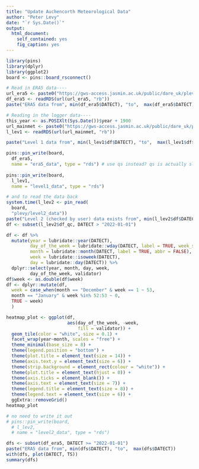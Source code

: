---
title: "Update Auchencorth Meteorological Data"
author: "Peter Levy"
date: "`r Sys.Date()`"
output:
  html_document:
    self_contained: yes
    fig_caption: yes
---

```{r startup, eval=TRUE, echo=FALSE}
library(pins)
library(dplyr)
library(ggplot2)
board <- pins::board_rsconnect()
```

```{r update, eval=TRUE, echo=FALSE}
# Read in ERA5 data----
url_era5 <- paste0("https://gws-access.jasmin.ac.uk/public/dare_uk/plevy/UK-AMo/df_era5.rds")
df_era5 <- readRDS(url(url_era5, "rb"))
paste("ERA5 data from", min(df_era5$DATECT), "to",  max(df_era5$DATECT))

# Reading in the logger data----
this_year <- as.POSIXlt(Sys.Date())$year + 1900
url_mainmet <- paste0("https://gws-access.jasmin.ac.uk/public/dare_uk/plevy/UK-AMo/UK-AMo_mainmet_", this_year, "_agf.rds")
l_lev1 <- readRDS(url(url_mainmet, "rb"))

paste("Level 1 data from", min(l_lev1$df$DATECT), "to",  max(l_lev1$df$DATECT))

pins::pin_write(board,
  df_era5,
  name = "era5_data", type = "rds") # use qs instead? qs is actually slower somehow
  
pins::pin_write(board,
  l_lev1,
  name = "level1_data", type = "rds")
```
  
```{r readLevel2, eval=TRUE, echo=FALSE}
# and to read the data back
system.time(l_lev2 <- pin_read(
  board, 
  "plevy/level2_data"))
paste("Level 2 (checked by user) data exists from", min(l_lev2$df$DATECT), "to",  max(l_lev2$df$DATECT))
df <- subset(l_lev2$df_qc, DATECT > "2022-01-01")

df <- df %>%
  mutate(year = lubridate::year(DATECT),
         day_of_the_week = lubridate::wday(DATECT, label = TRUE, week_start = 1),
         month = lubridate::month(DATECT, label = TRUE, abbr = FALSE),
         week = lubridate::isoweek(DATECT),
         day = lubridate::day(DATECT)) %>%
  dplyr::select(year, month, day, week,
         day_of_the_week, validator)
df$week <- as.double(df$week)
df <- dplyr::mutate(df,
  week = case_when(month == "December" & week == 1 ~ 53,
  month == "January" & week %in% 52:53 ~ 0,
  TRUE ~ week)
  )

heatmap_plot <- ggplot(df,
                       aes(day_of_the_week, -week,
                           fill = validator)) +
  geom_tile(color = "white", size = 0.1) +
  facet_wrap(year~month, scales = "free") +
  theme_minimal(base_size = 8) +
  theme(legend.position = "bottom") +
  theme(plot.title = element_text(size = 14)) +
  theme(axis.text.y = element_text(size = 6)) +
  theme(strip.background = element_rect(colour = "white")) +
  theme(plot.title = element_text(hjust = 0)) +
  theme(axis.ticks = element_blank()) +
  theme(axis.text = element_text(size = 7)) +
  theme(legend.title = element_text(size = 8)) +
  theme(legend.text = element_text(size = 6)) +
  ggExtra::removeGrid()
heatmap_plot

# no need to write it out
# pins::pin_write(board,
  # l_lev2,
  # name = "level2_data", type = "rds")
```


```{r dataSummary, eval=TRUE, echo=TRUE}
dfs <- subset(df_era5, DATECT >= "2022-01-01")
paste("ERA5 data from", min(dfs$DATECT), "to",  max(dfs$DATECT))
with(dfs, plot(DATECT, TS))
summary(dfs)
```